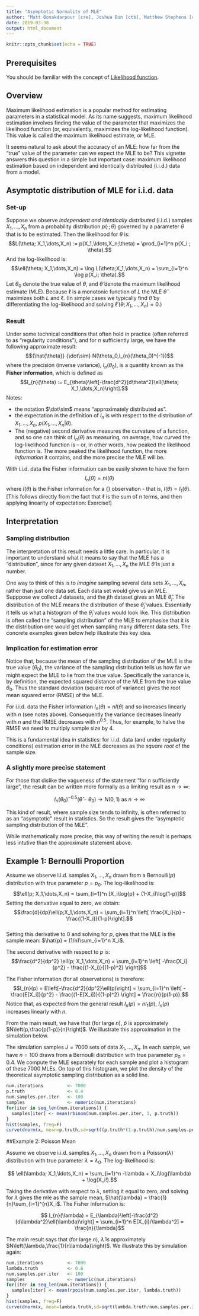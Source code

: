 ```yaml
---
title: "Asymptotic Normality of MLE"
author: "Matt Bonakdarpour [cre], Joshua Bon [ctb], Matthew Stephens [ctb]"
date: 2019-03-30
output: html_document
---
```


```r
knitr::opts_chunk$set(echo = TRUE)
```

## Prerequisites

You should be familiar with the concept of [Likelihood function](likelihood_function.html).

## Overview

Maximum likelihood estimation is a popular method for estimating parameters in a statistical model. As its name suggests, maximum likelihood estimation involves finding the value of the parameter that maximizes the likelihood function (or, equivalently, maximizes the log-likelihood function). This value is called the maximum likelihood estimate, or MLE.

It seems natural to ask about the accuracy of an MLE: how far from the "true" value of the parameter can we expect the MLE to be? This vignette answers this question in a simple but important case: maximum likelihood estimation based on 
independent and identically distributed (i.i.d.) data from a model.

## Asymptotic distribution of MLE for i.i.d. data

### Set-up

Suppose we observe *independent and identically distributed* (i.i.d.) samples $X_1,\ldots,X_n$ from a probability distribution $p(\cdot; \theta)$ governed by a parameter $\theta$ that is to be estimated. Then the likelihood for $\theta$ is:
$$L(\theta; X_1,\dots,X_n) := p(X_1,\ldots,X_n;\theta) = \prod_{i=1}^n p(X_i ; \theta).$$ 
And the log-likelihood is:
$$\ell(\theta; X_1,\dots,X_n):= \log L(\theta;X_1,\dots,X_n) = \sum_{i=1}^n \log p(X_i; \theta).$$
Let $\theta_0$ denote the true value of $\theta$, and $\hat{\theta}$ denote the maximum likelihood estimate (MLE). Because $\ell$ is a monotonic function of $L$ the MLE $\hat{\theta}$ maximizes both $L$ and $\ell$. (In simple cases we typically find $\hat{\theta}$ by differentiating the log-likelihood and solving $\ell'(\theta;X_1,\dots,X_n)=0$.)


### Result

Under some technical conditions that often hold in practice (often referred to as "regularity conditions"), and for $n$ sufficiently large, we have the following approximate result:
$${\hat{\theta}} {\dot\sim} N(\theta_0,I_{n}(\theta_0)^{-1})$$
where the precision (inverse variance), $I_n(\theta_0)$, is a quantity known as the **Fisher information**, which is defined as
$$I_{n}(\theta) := E_{\theta}\left[-\frac{d^2}{d\theta^2}\ell(\theta; X_1,\dots,X_n)\right].$$
Notes:

  - the notation $\dot\sim$ means "approximately distributed as".
  - the expectation in the definition of $I_n$ is with respect to the distribution of $X_1,\dots,X_n$, $p(X_1,\dots,X_n | \theta)$.
  - The (negative) second derivative measures the curvature of a function, and so one can think of $I_{n}(\theta)$ as measuring, on average, how curved the log-likelihood function is -- or, in other words, how peaked the likelihood function is. The more peaked the likelihood function, the more *information* it contains, and the more precise the MLE will be. 
  
With i.i.d. data the Fisher information can be easily shown 
to have the form 
$$I_n(\theta) = n I(\theta)$$ 
where $I(\theta)$ is the Fisher information 
for a {\it single} observation - that is, $I(\theta) = I_1(\theta)$. [This follows
directly from the fact that $\ell$ is the sum of $n$ terms, and then applying linearity of expectation: Exercise!]

## Interpretation

### Sampling distribution

The interpretation of this result needs a little care. In particular, it is important to understand what it means to say that the MLE has a "distribution", since for any
given dataset $X_1,\dots,X_n$ the MLE $\hat{\theta}$ is just a number. 

One way to think of this is to *imagine* sampling several data sets $X_1,\dots,X_n$, rather than just one data set. Each data set would give us an MLE. Supppose we collect $J$ datasets,
and the $j$th dataset gives an MLE $\hat{\theta}_j$. The distribution of the MLE
means the distribution of these $\hat{\theta}_j$ values.  Essentially it tells us
what a histogram of the $\hat{\theta}_j$ values would look like. 
 This distribution is often called the "sampling distribution" of the MLE
 to emphasise that it is the distribution one would get when sampling many different data sets. The concrete examples
given below help illustrate this key idea.
 
### Implication for estimation error

Notice that, because the mean of the sampling distribution of the MLE is the true value ($\theta_0$), the variance of the sampling distribution tells us how far we might expect the MLE to lie from the true value. Specifically the variance is, by definition, the expected squared distance of the MLE from the true value $\theta_0$. Thus the standard deviation (square root of variance) gives the root mean squared error (RMSE) of the MLE.

For i.i.d. data the Fisher information $I_n(\theta)=nI(\theta)$ and so increases linearly with $n$ (see notes above). Consequently the variance decreases linearly with $n$ and the RMSE decreases with $n^0.5$. Thus, for example, to halve the RMSE we need to multiply sample size by 4.

This is a fundamental idea in statistics: for i.i.d. data (and under regularity conditions)
estimation error in the MLE decreases as the *square root* of the sample size.


### A slightly more precise statement

For those that dislike the vagueness of the statement "for $n$ sufficiently large",
the result can be written more formally as a limiting result as $n \rightarrow \infty$:

$$I_n(\theta_0)^{-0.5} (\hat{\theta} - \theta_0) \rightarrow N(0,1) \text{ as } n \rightarrow \infty$$

This kind of result, where sample size tends to infinity, is often referred to as an "asymptotic" result in statistics. So the result gives the "asymptotic sampling distribution of the MLE". 

While mathematically more precise, this way of writing the result
is perhaps less intutive than the approximate statement above. 


## Example 1: Bernoulli Proportion

Assume we observe i.i.d. samples $X_1,\ldots,X_n$ drawn from a Bernoulli$(p)$ distribution with true parameter $p=p_0$. The log-likelihood is:
$$\ell(p; X_1,\dots,X_n) = \sum_{i=1}^n [X_i\log{p} + (1-X_i)\log(1-p)]$$
Setting the derivative equal to zero, we obtain:  
$$\frac{d}{dp}\ell(p;X_1,\dots,X_n) = \sum_{i=1}^n 
\left[ \frac{X_i}{p} - \frac{(1-X_i)}{1-p}\right].$$  
Setting this derivative to 0 and solving for $p$, gives that the MLE is the sample mean: $\hat{p} = (1/n)\sum_{i=1}^n X_i$.

The second derivative with respect to $p$ is:  
$$\frac{d^2}{dp^2} \ell(p; X_1,\dots,X_n) = \sum_{i=1}^n 
\left[ -\frac{X_i}{p^2} - \frac{(1-X_i)}{(1-p)^2} \right]$$

The Fisher information (for all observations) is therefore:
$$I_{n}(p) = E\left[-\frac{d^2}{dp^2}\ell(p)\right] = \sum_{i=1}^n  \left[ -\frac{E[X_i]}{p^2} - \frac{(1-E[X_i])}{(1-p)^2} \right] = \frac{n}{p(1-p)}.$$
Notice that, as expected from the general result $I_n(p)=nI_1(p)$, $I_n(p)$ increases linearly with $n$. 

From the main result, we have that (for large $n$), $\hat{p}$ is approximately $N\left(p,\frac{p(1-p)}{n}\right)$. We illustrate this approximation in the simulation below. 

The simulation samples $J=7000$ sets of data $X_1,\dots,X_n$. In each sample, we have $n=100$ draws from a Bernoulli distribution with true parameter $p_0=0.4$. We compute the MLE separately for each sample and plot a histogram of these 7000 MLEs. On top of this histogram, we plot the density of the theoretical asymptotic sampling distribution as a solid line. 

```r
num.iterations         <- 7000
p.truth                <- 0.4
num.samples.per.iter   <- 100
samples                <- numeric(num.iterations)
for(iter in seq_len(num.iterations)) {
  samples[iter] <- mean(rbinom(num.samples.per.iter, 1, p.truth))
}
hist(samples, freq=F)
curve(dnorm(x, mean=p.truth,sd=sqrt((p.truth*(1-p.truth)/num.samples.per.iter) )), .25, .55, lwd=2, xlab = "", ylab = "", add = T)
```

##Example 2: Poisson Mean 

Assume we observe i.i.d. samples $X_1,\ldots,X_n$ drawn from a Poisson$(\lambda)$ distribution with true parameter $\lambda=\lambda_0$. The log-likelihood is: 

$$ \ell(\lambda; X_1,\ldots,X_n) = \sum_{i=1}^n -\lambda + X_i\log(\lambda) + \log(X_i!).$$

Taking the derivative with respect to $\lambda$, setting it equal to zero, and solving for $\lambda$ gives the mle as the sample mean, $\hat{\lambda} = \frac{1}{n}\sum_{i=1}^{n}X_i$. The Fisher information is: 

$$ I_{n}(\lambda) = E_{\lambda}\left[-\frac{d^2}{d\lambda^2}\ell(\lambda)\right] = \sum_{i=1}^n E[X_{i}/\lambda^2] = \frac{n}{\lambda}$$

The main result says that (for large $n$), $\hat{\lambda}$ is approximately $N\left(\lambda,\frac{1}{n\lambda}\right)$. We illustrate this by simulation again:

```r
num.iterations         <- 7000
lambda.truth           <- 0.8
num.samples.per.iter   <- 100
samples                <- numeric(num.iterations)
for(iter in seq_len(num.iterations)) {
  samples[iter] <- mean(rpois(num.samples.per.iter, lambda.truth))
}
hist(samples, freq=F)
curve(dnorm(x, mean=lambda.truth,sd=sqrt(lambda.truth/num.samples.per.iter) ), 0.4, 1.2, lwd=2, xlab = "", ylab = "", add = T)
```



